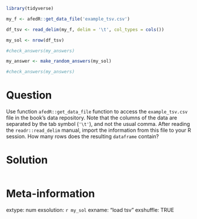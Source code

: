 ```r
library(tidyverse)

my_f <- afedR::get_data_file('example_tsv.csv')

df_tsv <- read_delim(my_f, delim = '\t', col_types = cols())

my_sol <- nrow(df_tsv)

#check_answers(my_answers)
```

```r
my_answer <- make_random_answers(my_sol)

#check_answers(my_answers)
```

Question
========

Use function `afedR::get_data_file` function to access the `example_tsv.csv` file in the book's data repository. Note that the columns of the data are separated by the tab symbol (`'\t'`), and not the usual comma. After reading the `readr::read_delim` manual, import the information from this file to your R session. How many rows does the resulting `dataframe` contain?


Solution
================

```r
```


Meta-information
================
extype: num
exsolution: `r my_sol`
exname: "load tsv"
exshuffle: TRUE

